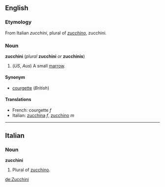 <!-- If you edit this page, please edit "courgette" accordingly. -->

==English==
===Etymology===
From Italian ''zucchini'', plural of ''[[zucchino]]'', zucchini.

===Noun===
'''zucchini''' (''plural'' '''zucchini''' ''or'' '''zucchinis''')

#(''US'', ''Aus'') A small [[marrow]].

====Synonym====
*[[courgette]] (''British'')

====Translations====
*French: courgette ''f''
*Italian: [[zucchina]] ''f'', [[zucchino]] ''m''

<!-- If you edit this page, please edit "courgette" accordingly. -->

----
==Italian==
===Noun===
'''zucchini'''

#Plural of [[zucchino]].

[[de:Zucchini]]